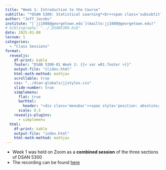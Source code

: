 ```yaml
---
title: "Week 1: Introduction to the Course"
subtitle: "*DSAN 5300: Statistical Learning*<br><span class='subsubtitle'>Spring 2025, Georgetown University</span>"
author: "Jeff Jacobs"
institute: "[`jj1088@georgetown.edu`](mailto:jj1088@georgetown.edu)"
# bibliography: "../_DSAN5300.bib"
date: 2025-01-08
lecnum: 1
categories:
  - "Class Sessions"
format:
  revealjs:
    df-print: kable
    footer: "DSAN 5300-01 Week 1: {{< var w01.footer >}}"
    output-file: "slides.html"
    html-math-method: mathjax
    scrollable: true
    css: "../dsan-globals/jjstyles.css"
    slide-number: true
    simplemenu:
      flat: true
      barhtml:
        header: "<div class='menubar'><span style='position: absolute; left: 8; padding-left: 8px;'><a href='./index.html'>&larr; Return to Notes</a></span><ul class='menu'></ul></div>"
      scale: 0.5
    revealjs-plugins:
      - simplemenu
  html:
    df-print: kable
    output-file: "index.html"
    html-math-method: mathjax
---
```


* Week 1 was held on Zoom as a **combined session** of the three sections of DSAN 5300
* The recording can be found [here](https://georgetown.zoom.us/rec/share/nkNzHSblgm8sesz-Zq5MyGGLRNAYLyoQomiQ36Kk76zCn2cmto5ta2UbGDzWL_2o.SZUEM4C11AOq8G0Q?startTime=1736454758000)
